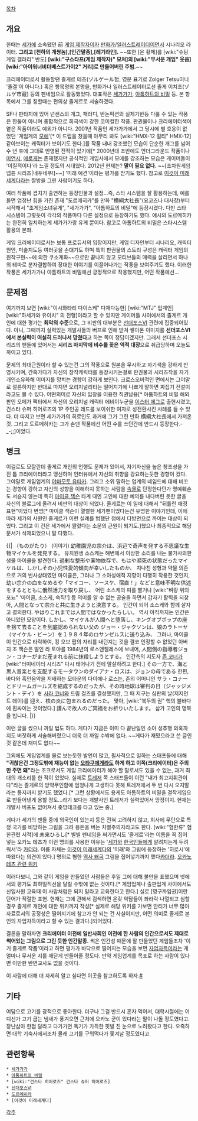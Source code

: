 [[목차]]
== 개요 ==
한때는 [[세가]]에 소속됐던 前 [[게임 제작자]]이자 [[만화가]]/[[일러스트레이터]]이면서 시나리오 라이터. '''그리고 [천하의 개쌍놈],[인간말종],[레기라인].''' ~~또한 [온 황제]를 [wiki:"슈팅게임 갤러리" 반도] '''[wiki:"구스타프(게임 제작자)" 모처]의 [wiki:"무서운 걔임" 웃음][wiki:"아이워너비더베스트가이2" 거리]로 만들어버린 주범.'''~~

크리에이터로서 활동할땐 졸게르 테츠(ゾルゲール哲, 영문 표기로 Zolger Tetsu이니 '졸겔'이 아니다.) 혹은 항목명의 본명을, 만화가나 일러스트레이터로선 졸게 이치조(ゾルゲ市蔵) 등의 펜네임으로 활동했었다. 대표작은 [[세가가가]], [[아톰하트의 비밀]] 등. 본 항목에서 그를 칭할때는 편의상 졸게르로 서술하겠다. 

SF나 판타지에 있어 넌센스의 개그, 패러디, 반논픽션의 실제기반등 다룰 수 있는 작풍은 한둘이 아니며 총합적으로 희극색이 강한 코미컬한 작풍. 판권물이나 크리에이터색이 옅은 작품이라도 예외가 아니다. 2001년 작품인 세가가가에서 그 당시에 별 호응이 없었던 '게임계의 [[모에]]'[* 이 드립을 쳤을때 아무리 봐도 [wiki:"HMX-12 멀티" HMX-12]같아보이는 캐릭터가 보이기도 한다.]를 작품 내내 강조했던 모습이 단순한 개그를 넘어 수 년 후에 그대로 반영된 전적이 있기에[* 2000년대 초반에도 언더그라운드 작품이나 [[미연시]], [[에로게]]는 존재했지만 공식적인 게임사에서 모에를 강조하는 모습은 게이머들이 '이질적이다'라 느낄 정도의 시대였다. 2012년 현재는? '''말이 필요 없다.''' ~~[초차원게임 넵튠 시리즈|네푸네푸!]~~] '미래 예견'이라는 평가를 받기도 했다. 참고로 [[이것이 미래세계다]]라는 짤방을 그린 사람이기도 하다.

여러 작품에 겹치기 출연하는 등장인물과 설정…즉, 스타 시스템을 잘 활용하는데, 예를 들면 엄청난 힘을 가진 존재 "도르메히카"를 만화 "横綱大社長"(요코즈나 대사장)부터 시작해서 "초게임소녀유게", "세가가가", "아톰하트의 비밀"에 등장시켰다. 다만 스타 시스템이 그렇듯이 각각의 작품마다 다른 설정으로 등장하기도 했다. 예시의 도르메히카는 완전히 일치하는게 세가가가랑 유게 뿐이다. 참고로 아톰하트의 비밀은 스타시스템 활용의 본좌.

게임 크리에이터로서는 보통 프로듀서의 입장이지만, 게임 디자인부터 시나리오, 캐릭터 원안, 미술지도등 여러곳을 손대기도 하며 특히 판권물의 스토리 구성은 캐릭터 게임의 원작구현~~에 의한 쿠소게화~~으로만 끝나지 않고 모티브들의 매력을 살리면서 하나의 테마로 분자결합하여 장대한 이야기를 이끌어나가는 작풍을 보여주기도 했다. 이러한 작풍은 세가가가나 아톰하트의 비밀에선 긍정적으로 작용했지만, 어떤 작품에선…

== 문제점 ==
여기까지 보면 [wiki:"이시와타리 다이스케" 다재다능한] [wiki:"MTJ" 업계인][wiki:"하세가와 유이치" 의 전형]이라고 할 수 있지만 게이머들 사이에서의 졸게르 개인에 대한 평가는 '''최악의 수준'''으로, 그 비판의 대부분은 [[선더포스Ⅵ]] 관련에 집중되어있다. 아니, 그때까지 실력있는 개발사들의 버프로 인해 받쳐 쌓아온 이미지를 '''선더포스Ⅵ에서 본실력이 여실히 드러나서 망쳤다'''고 하는 쪽이 정답이겠지만. 그래서 선더포스 시리즈의 팬들에 있어서는 '''시리즈 마지막에 비수를 꽂은 역적 대장'''으로 취급당하며 오늘도 까이고 있다.

문제의 최대근원이라 할 수 있는건 그의 작풍으로 원본을 무시하고 자기색을 강하게 반영시키며, 간혹가다가 자신의 창작캐릭터를 등장시키는걸로 판권물과 시리즈작을 자기 개인소유화해 이미지를 망치는 경향이 강하게 보인다. 크로스오버적인 면에서는 그야말로 절륜하지만 반대로 따지면 오리지널리티는 떨어지기에 나쁘게 말하면 짜집기 전설이라고도 볼 수 있다. 어떤의미로 자신의 입장을 이용한 직권남용[* 아톰하트의 비밀 해외판인 오메가 팩터에서 자신의 오리지널 캐릭터 에비이누군을 [[이스터 에그]]로 출현시켰고, 건스타 슈퍼 히어로즈의 1P 주인공 레드를 보이쉬한 여자로 성전환시킨 사례를 들 수 있다. 더 따지고 보면 세가가가의 히로인도 과거에 그가 그린 만화 横綱大社長에서 가져온 것. 그리고 도르메히카는 그가 손댄 작품에선 어떤 수를 쓰던간에 반드시 등장한다.-_-;;]이었다.

== 병크 ==
이걸로도 모잘란데 졸게르 개인의 언행도 문제가 있어서, 자기자신을 높은 창조성을 가진 톱 크리에이터라고 맹신하며 인터뷰에서 자신의 취향을 강요하는듯한 경향이 컸다. 그야말로 게임업계의 [[야마모토 유타카]]. 그리고 소위 말하는 업계의 네임드에 대해 비꼬는 경향이 강하고 자신의 성향을 이해하지 못하는 사람을 [[속물]]로 단정한다던가 명예훼손도 서슴지 않는데 특히 [[마이클 잭슨]] 타계 때엔 고인에 대한 예의를 내다버린 듯한 글을 자신의 블로그에 올려서 비판의 대상이 되었다. 졸게르는 이 일에 대해서 "뒤틀린 애정표현"이었다 변명[* 마이클 잭슨이 열렬한 세가팬이었다는건 유명한 이야기인데, 이에 따라 세가의 사원인 졸게르가 이런 실례를 범했단 점에서 다방면으로 까이는 대상이 되었다. 그리고 이 건은 세가에서 짤렸다는 소문의 근원이 되기도.]했으나 최종적으로 해당 문서가 삭제되었으니 말 다했다.

{{|
（ものがたり） 
(이야기)
幼稚園児の宗介は、浜辺で奇声を発する不思議な生物マイケルを発見する。 
유치원생 소스케는 해변에서 이상한 소리를 내는 불가사의한 생물 마이클을 발견한다.
過剰な整形や薬物依存で、もはや瀕死の状態だったマイケルは、しかしその小児性愛的傾向が幸いしたものか、 
지나친 성형과 약물 의존으로 거의 빈사상태였던 마이클은, 그러나 그 소아성애적 지향이 다행히 작용한 것인지,
幼い宗介の血をなめるや「マイコー、ソースケ、宿直！」などと意味不明な供述をするとともに俄然活力を取り戻し、
어린 소스케의 피를 빨거나 [wiki:"벼랑 위의 포뇨" '마이클, 소스케, 숙직!'] 등 의미를 알 수 없는 공술을 하면서 갑자기 활력을 되찾아,
人間となって宗介と共に生きようと決意する。 
인간이 되어 소스케와 함께 살자고 결의한다.
やはりこれまでは人間ではなかったらしい。
역시 아직까지는 인간은 아니었던 모양이다. 
しかし、マイケルが人間へと堕落し、キングオブポップの座を捨て去ることを到底認められない父の 
ジョー・ジャクソンは、娘のラトーヤ（マイケル・ビーン）を１９８４年のロサンゼルスに送り込み、 
그러나, 마이클이 인간으로 타락하여, 킹 오브 팝의 자리를 내던지는 것을 결코 인정할 수 없었던 아버지 조 잭슨은 딸인 라 토야를 1984년의 로스앤젤레스에 보내어,
人間側の指導者ジョン・コナーがまだ産まれる前に抹殺しようとする。 
인간측의 지도자 [[존 코너]]가 [wiki:"터미네이터 시리즈" 다시 태어나기 전에 말살하려고 한다.]
その一方で、海と黒人音楽とを支配するモータウンのダイアナ・ロスは、ジョンの母である 
한편, 바다와 흑인음악을 지배하는 모타운의 다이애나 로스는, 존의 어머니인
サラ・コナーとドリームガールズを結成するのだったが、その時地球は審判の日（ジャッジメント・デイ）を 
[[사라 코너]]와 드림 걸즈를 결성했지만, 그 때 지구는 심판의 날(저지먼트 데이)를
迎え、核の炎に包まれるのだった。 
맞아, [wiki:"북두의 권" 핵의 불바다에 휩싸이는 것이었다.]
謹んで故人のご冥福をお祈りいたします。 
삼가 고인의 명복을 빕니다.
|}}

이런 글을 썼으니 까일 법도 하다. 게다가 지금은 이미 다 끝난일인 소아 성추행 의혹까지도 버젓하게 서술해버렸으니 더욱 더 까일 수밖에 없다. ~~게다가 재밌으라고 쓴 글인 것 같은데 재미도 없다~~

그외에도 게임업계를 물로 보는듯한 발언이 많고, 필사적으로 일하는 스태프들에 대해 '''"귀찮은건 그정도밖에 재능이 없는 [[오타쿠]]에게라도 하게 하고 이쪽(크리에이터)은 주의만 주면 돼"'''라는 조크로서도 게임 크리에이터가 해야 할 말로서도 있을 수 없는, 과거 최대의 개소리를 한 적이 있었다. 실제로 [[트레저]] 쪽 스태프들이 이런 "내가 최고지휘관이다"라는 졸게르의 방약무인함에 엄청나게 고생하다 못해 트레저에서 두 번 다시 오지말라는 통지까지 받기도 했었다.[* 그런 상황에서도 용케도 아톰하트의 비밀을 걸작게임으로 만들어낸게 용할 정도...라기 보다는 개발사인 트레저가 실력있어서 망정이지. 현재는 개발사 버프도 없어져서 좆망테크를 타고 있는 중.]

게다가 세가의 팬들 중에 외국인이 있는지 등은 전혀 고려하지 않고, 회사에 무단으로 특정 국가를 비방하는 그림을 그려 용돈을 버는 차별주의자라고도 한다. [wiki:"혐한류" 혐한관련 서적]에 未来ひろし[* 별별 펜네임을 써가면서도 '졸게르'라는 이름을 꼭 집어넣는 오카노 테츠가 이런 명의를 사용한 이유는 '[[세가]]와 [[한국인]]들에게 알려지는게 두려워서'라 [[카더라]]. 이름 자체는 [[이것이 미래세계다]]의 '미래'와 그림에 등장하는 '히로시'에 따왔다는 의견이 있다.] 명의로 혐한 [[역사 왜곡]] 그림을 집어넣기까지 했다[[카더라]]. [http://www12.atwiki.jp/tez_okano/pages/25.html 오카노 테츠 관련 위키]

이러다보니, 그와 같이 게임을 만들었던 사람들은 후일 그에 대해 불만을 표했으며 넷에서의 평가도 최하일직선을 달릴 수밖에 없는 것이다.[* 게임업계나 출판업계 사이에서도 신입사원 교육때 이 사람처럼은 되지 말라고 교육한다고 한다.] 실로 [영구까임권]이란 단어가 적절한 표현. 현재는 그에 관해서 검색하면 온갖 악담들이 좌라락 나열되고 심할 경우 졸게르 개인에 대한 위키까지 작성[* 실제로 해당 위키를 가보면 안티가 너무 많아 자료로서의 공정성은 떨어지기에 참고가 안 되는 건 사실이지만, 어떤 의미로 졸게르 본인의 자업자득이라고 할 수 있는 결과다.]되어있다.

결론을 말하자면 '''크리에이터 이전에 일반사회인 이전에 한 사람의 인간으로서도 제대로 썩어있는 그림으로 그린 듯한 인간말종.''' 썩은 인간성 때문에 잘 만들었던 게임들조차 '이거 졸게르 작품'이라고 하면 평가가 바닥으로 떨어지는 모습을 보면 [[자업자득]]이라는 게 얼마나 무서운 지를 깨닫게 만들어줄 정도다. 만약 게임업계를 목표로 하는 사람이 있다면 이만한 반면교사도 없을 것이다.

이 사람에 대해 더 자세히 알고 싶다면 이곳을 참고하도록 하자.[http://www12.atwiki.jp/tez_okano/ #]

== 기타 ==
여담으로 고기를 광적으로 좋아한다. 더구나 그걸 반드시 혼자 먹어서, 대학시절에는 어디선가 고기 굽는 냄새가 풍겨오면 근처에 오카노 군이 있다라는 말이 나돌 정도였다고. 장난삼아 한점 달라고 다가가면 독기가 가득한 핏발 진 눈으로 노려봤다고 한다. 오죽하면 대학 기숙사에서조차 몰래 고기를 구워먹다가 쫓겨날 정도였다고.

== 관련항목 ==
 * [[세가가가]]
 * [[아톰하트의 비밀]]
 * [wiki:"건스타 히어로즈" 건스타 슈퍼 히어로즈]
 * [[선더포스Ⅵ]]
 * [[도르메히카]]
 * [이것이 미래세계다]
[[각주]]
